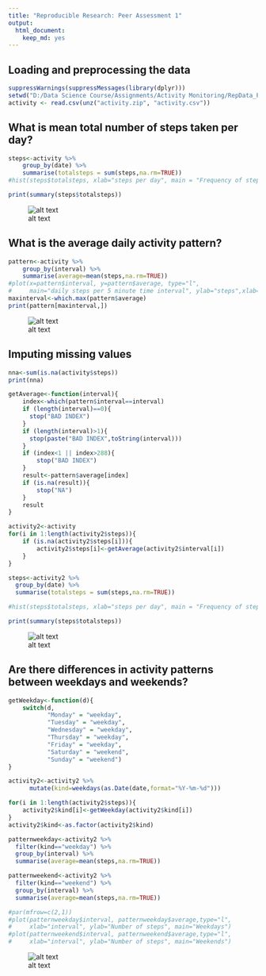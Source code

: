 ```yaml
---
title: "Reproducible Research: Peer Assessment 1"
output: 
  html_document:
    keep_md: yes
---
```



## Loading and preprocessing the data
```r
suppressWarnings(suppressMessages(library(dplyr)))
setwd("D:/Data Science Course/Assignments/Activity Monitoring/RepData_PeerAssessment1")
activity <- read.csv(unz("activity.zip", "activity.csv"))
```



## What is mean total number of steps taken per day?
```r
steps<-activity %>% 
    group_by(date) %>%
    summarise(totalsteps = sum(steps,na.rm=TRUE))
#hist(steps$totalsteps, xlab="steps per day", main = "Frequency of steps per day")

print(summary(steps$totalsteps))
```
![alt text](PA1_template_files\figure-html\unnamed-chunk-2-1.png)

## What is the average daily activity pattern?
```r
pattern<-activity %>%
    group_by(interval) %>%
    summarise(average=mean(steps,na.rm=TRUE))
#plot(x=pattern$interval, y=pattern$average, type="l",
#     main="daily steps per 5 minute time interval", ylab="steps",xlab="time #interval")
maxinterval<-which.max(pattern$average)
print(pattern[maxinterval,])
```
![alt text](PA1_template_files\figure-html\unnamed-chunk-3-1.png)

## Imputing missing values
```r
nna<-sum(is.na(activity$steps))
print(nna)

getAverage<-function(interval){
    index<-which(pattern$interval==interval)
    if (length(interval)==0){
      stop("BAD INDEX")  
    }
    if (length(interval)>1){
      stop(paste("BAD INDEX",toString(interval)))  
    }
    if (index<1 || index>288){
        stop("BAD INDEX")  
    }
    result<-pattern$average[index]
    if (is.na(result)){
        stop("NA")
    }
    result
}

activity2<-activity
for(i in 1:length(activity2$steps)){
    if (is.na(activity2$steps[i])){
        activity2$steps[i]<-getAverage(activity2$interval[i])
    }  
}

steps<-activity2 %>% 
  group_by(date) %>%
  summarise(totalsteps = sum(steps,na.rm=TRUE))

#hist(steps$totalsteps, xlab="steps per day", main = "Frequency of steps per day \n #NA's replaced")

print(summary(steps$totalsteps))
```
![alt text](PA1_template_files\figure-html\unnamed-chunk-4-1.png)

## Are there differences in activity patterns between weekdays and weekends?
```r
getWeekday<-function(d){
    switch(d,
           "Monday" = "weekday",
           "Tuesday" = "weekday",
           "Wednesday" = "weekday",
           "Thursday" = "weekday",
           "Friday" = "weekday",
           "Saturday" = "weekend",
           "Sunday" = "weekend")
}

activity2<-activity2 %>%
      mutate(kind=weekdays(as.Date(date,format="%Y-%m-%d"))) 

for(i in 1:length(activity2$steps)){
    activity2$kind[i]<-getWeekday(activity2$kind[i])  
}
activity2$kind<-as.factor(activity2$kind)

patternweekday<-activity2 %>%
  filter(kind=="weekday") %>%
  group_by(interval) %>%
  summarise(average=mean(steps,na.rm=TRUE))

patternweekend<-activity2 %>%
  filter(kind=="weekend") %>%
  group_by(interval) %>%
  summarise(average=mean(steps,na.rm=TRUE))

#par(mfrow=c(2,1)) 
#plot(patternweekday$interval, patternweekday$average,type="l",
#     xlab="interval", ylab="Number of steps", main="Weekdays")
#plot(patternweekend$interval, patternweekend$average,type="l",
#     xlab="interval", ylab="Number of steps", main="Weekends")
```
![alt text](PA1_template_files\figure-html\unnamed-chunk-5-1.png)